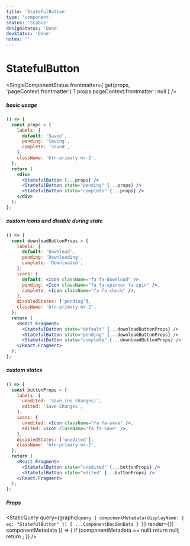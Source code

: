 ```yaml
---
title: 'StatefulButton'
type: 'component'
status: 'Stable'
designStatus: 'Done'
devStatus: 'Done'
notes: ''
---
```



# StatefulButton

<SingleComponentStatus
  frontmatter={
    get(props, 'pageContext.frontmatter') ? props.pageContext.frontmatter : null
  }
/>

##### basic usage

```jsx live
() => {
  const props = {
    labels: {
      default: 'Saved',
      pending: 'Saving',
      complete: 'Saved',
    },
    className: 'btn-primary mr-2',
  };
  return (
    <div>
      <StatefulButton {...props} />
      <StatefulButton state="pending" {...props} />
      <StatefulButton state="complete" {...props} />
    </div>
  );
};
```

##### custom icons and disable during state

```jsx live
() => {
  const downloadButtonProps = {
    labels: {
      default: 'Download',
      pending: 'Downloading',
      complete: 'Downloaded',
    },
    icons: {
      default: <Icon className="fa fa-download" />,
      pending: <Icon className="fa fa-spinner fa-spin" />,
      complete: <Icon className="fa fa-check" />,
    },
    disabledStates: ['pending'],
    className: 'btn-primary mr-2',
  };
  return (
    <React.Fragment>
      <StatefulButton state="default" {...downloadButtonProps} />
      <StatefulButton state="pending" {...downloadButtonProps} />
      <StatefulButton state="complete" {...downloadButtonProps} />
    </React.Fragment>
  );
};
```

##### custom states

```jsx live
() => {
  const buttonProps = {
    labels: {
      unedited: 'Save (no changes)',
      edited: 'Save Changes',
    },
    icons: {
      unedited: <Icon className="fa fa-save" />,
      edited: <Icon className="fa fa-save" />,
    },
    disabledStates: ['unedited'],
    className: 'btn-primary mr-2',
  };
  return (
    <React.Fragment>
      <StatefulButton state="unedited" {...buttonProps} />
      <StatefulButton state="edited" {...buttonProps} />
    </React.Fragment>
  );
};
```

##### Props

<StaticQuery
  query={graphql`
    query {
      componentMetadata(displayName: { eq: "StatefulButton" }) {
        ...ComponentDocGenData
      }
    }
  `}
  render={({ componentMetadata }) => {
    if (componentMetadata == null) return null;
    return <PropsTable propMetaData={componentMetadata.props} />;
  }}
/>
